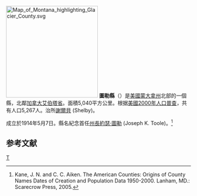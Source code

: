 {{noteTA
|T=zh-hans:图勒县 (蒙大拿州);zh-hk:圖勒縣 (蒙大拿州);zh-tw:圖勒郡 (蒙大拿州);
}}

[[File:Map_of_Montana_highlighting_Glacier_County.svg|250px]]
'''圖勒縣'''（{{lang-en|Toole County}}）是[[美國|美國]][[蒙大拿州|蒙大拿州]]北部的一個縣，北鄰[[加拿大|加拿大]][[艾伯塔省|艾伯塔省]]。面積5,040平方公里。根据[[美國2000年人口普查|美國2000年人口普查]]，共有人口5,267人。治所[[謝爾貝_(蒙大拿州)|謝爾貝]] (Shelby)。

成立於1914年5月7日。縣名紀念首任[[蒙大拿州州長|州長]][[約瑟·圖勒|約瑟·圖勒]] (Joseph K. Toole)。<ref>Kane, J. N. and C. C. Aiken. The American Counties: Origins of County Names Dates of Creation and Population Data 1950-2000. Lanham, MD.: Scarecrow Press, 2005. </ref>

==参考文献==
<div class="references-small">
<references />
</div>
[[Category:蒙大拿州行政區劃|T]]